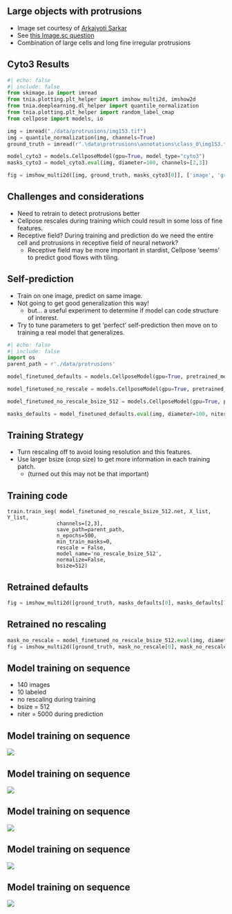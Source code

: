 
## Large objects with protrusions

* Image set courtesy of [Arkajyoti Sarkar](https://www.linkedin.com/in/arkaj/?originalSubdomain=in) 
* See [this Image.sc question](https://forum.image.sc/t/challenging-segmentation-with-cellpose-need-help/103618)  
* Combination of large cells and long fine irregular protrusions

## Cyto3 Results
```python
#| echo: false
#| include: false 
from skimage.io import imread
from tnia.plotting.plt_helper import imshow_multi2d, imshow2d
from tnia.deeplearning.dl_helper import quantile_normalization
from tnia.plotting.plt_helper import random_label_cmap
from cellpose import models, io

img = imread("./data/protrusions/img153.tif") 
img = quantile_normalization(img, channels=True)
ground_truth = imread(r".\data\protrusions\annotations\class_0\img153.tif")

model_cyto3 = models.CellposeModel(gpu=True, model_type="cyto3")
masks_cyto3 = model_cyto3.eval(img, diameter=100, channels=[2,3])
```
```python
fig = imshow_multi2d([img, ground_truth, masks_cyto3[0]], ['image', 'ground truth', 'cyto3 diameter=100'], 1, 3, colormaps=['gray', random_label_cmap(), random_label_cmap()])
```
## Challenges and considerations

* Need to retrain to detect protrusions better
* Cellpose rescales during training which could result in some loss of fine features. 
* Receptive field? During training and prediction do we need the entire cell and protrusions in receptive field of neural network?
    * Receptive field may be more important in stardist, Cellpose 'seems' to predict good flows with tiling.  

## Self-prediction

* Train on one image, predict on same image.
* Not going to get good generalization this way!
    * but... a useful experiment to determine if model can code structure of interest. 
* Try to tune parameters to get 'perfect' self-prediction then move on to training a real model that generalizes. 

```python
#| echo: false
#| include: false 
import os
parent_path = r'./data/protrusions'

model_finetuned_defaults = models.CellposeModel(gpu=True, pretrained_model=os.path.join(parent_path, 'models', 'defaults'))   

model_finetuned_no_rescale = models.CellposeModel(gpu=True, pretrained_model=os.path.join(parent_path, 'models', 'no_rescale'))

model_finetuned_no_rescale_bsize_512 = models.CellposeModel(gpu=True, pretrained_model=os.path.join(parent_path, 'models', 'no_rescale_bsize_512'))

masks_defaults = model_finetuned_defaults.eval(img, diameter=100, niter=2000, channels=[2,3], normalize=False)
```

## Training Strategy

* Turn rescaling off to avoid losing resolution and this features.
* Use larger bsize (crop size) to get more information in each training patch.
    * (turned out this may not be that important)

## Training code

```
train.train_seg( model_finetuned_no_rescale_bsize_512.net, X_list, Y_list,   
                channels=[2,3], 
                save_path=parent_path, 
                n_epochs=500,
                min_train_masks=0,
                rescale = False,  
                model_name='no_rescale_bsize_512',
                normalize=False,
                bsize=512)
```
## Retrained defaults
```python
fig = imshow_multi2d([ground_truth, masks_defaults[0], masks_defaults[1][2], masks_defaults[1][0]], ['Ground Truth', 'Prediction finetuned default', 'probs', 'flows'], 2, 2, width=8, height=8, colormaps=[random_label_cmap(), random_label_cmap(), 'viridis', 'viridis'])
```

## Retrained no rescaling

```python
mask_no_rescale = model_finetuned_no_rescale_bsize_512.eval(img, diameter=30, niter=2000, channels=[2,3], normalize=False) 
fig = imshow_multi2d([ground_truth, mask_no_rescale[0], mask_no_rescale[1][2], mask_no_rescale[1][0]], ['Ground Truth', 'Prediction no training rescale', 'probs', 'flows'], 2, 2, width=8, height=8, colormaps=[random_label_cmap(), random_label_cmap(), 'viridis', 'viridis'])
```

## Model training on sequence
* 140 images
* 10 labeled
* no rescaling during training
* bsize = 512
* niter = 5000 during prediction

## Model training on sequence
![](./napari-protrusions-1.png)

## Model training on sequence
![](./napari-protrusions-2.png)

## Model training on sequence
![](./napari-protrusions-3.png)

## Model training on sequence
![](./napari-protrusions-4.png)

## Model training on sequence
![](./napari-protrusions-5.png)
